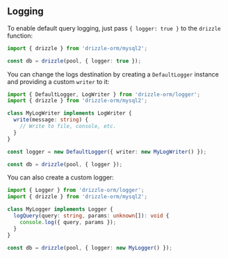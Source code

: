 ## Logging

To enable default query logging, just pass `{ logger: true }` to the `drizzle` function:

```typescript copy
import { drizzle } from 'drizzle-orm/mysql2';

const db = drizzle(pool, { logger: true });
```

You can change the logs destination by creating a `DefaultLogger` instance and providing a custom `writer` to it:

```typescript copy
import { DefaultLogger, LogWriter } from 'drizzle-orm/logger';
import { drizzle } from 'drizzle-orm/mysql2';

class MyLogWriter implements LogWriter {
  write(message: string) {
    // Write to file, console, etc.
  }
}

const logger = new DefaultLogger({ writer: new MyLogWriter() });

const db = drizzle(pool, { logger });
```

You can also create a custom logger:

```typescript copy
import { Logger } from 'drizzle-orm/logger';
import { drizzle } from 'drizzle-orm/mysql2';

class MyLogger implements Logger {
  logQuery(query: string, params: unknown[]): void {
    console.log({ query, params });
  }
}

const db = drizzle(pool, { logger: new MyLogger() });
```
